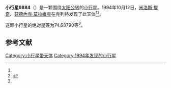 {{Infobox planet
| bgcolour = #FFFFC0
| name = 9884 Pribram
| symbol = 
| image = 
| caption = 
| discovery = yes
| discovery_ref = 
| discoverer = [[米洛斯·提奇|米洛斯·提奇]]、[[茲德內克·莫拉維克|茲德內克·莫拉維克]]
| discovery_site = [[克列特|克列特]] 
| discovered = 1994年10月12日
| designations = yes
| mp_name = 
| named_after = 
| alt_names = 1994 TN3/ 1974 HB2 / 1992 EO19
| mp_category = [[主带小行星|主带小行星]]
| orbit_ref = <ref name="a">[http://ssd.jpl.nasa.gov/sbdb.cgi?sstr=9884 9884 Pribram] {{Wayback|url=http://ssd.jpl.nasa.gov/sbdb.cgi?sstr=9884 |date=20140902004308 }}，小行星數據庫瀏覽器（JPL Small-Body Database Browser）－[[美国国家航空航天局|美国国家航空航天局]]喷气推进实验室</ref>
| epoch = 2456400.5 (2013年4月18日更新)
| aphelion = {{convert|2.7096701|AU|km|3|abbr=on|lk=out}}
| perihelion = {{convert|2.0445579|AU|km|3|abbr=on}}
| semimajor = {{convert|2.3771140|AU|km|3|abbr=on}}
| eccentricity = 0.1398991
| period = 1338.669717 [[日|日]]<br />3.67[[儒略年|儒略年]]
| avg_speed = 
| inclination = 1.86373
| asc_node = 25.57473
| mean_anomaly = 
| arg_peri = 74.68790
| satellites = 
| physical_characteristics = yes
| dimensions = 
| mass = 
| density = 
| surface_grav = 
| escape_velocity = 
| sidereal_day = 
| axial_tilt = 
| pole_ecliptic_lat = 
| pole_ecliptic_lon = 
| albedo = 
| temperatures= 
| temp_name1 = 
| mean_temp_1 = 
| max_temp_1 = 
| temp_name2 = 
| max_temp_2 = 
| spectral_type = 
| abs_magnitude = 74.68790
}}

'''小行星9884'''（{{lang-en|9884 Pribram}}）是一颗围绕[[太阳|太阳]][[公转|公转]]的[[小行星|小行星]]。1994年10月12日，[[米洛斯·提奇|米洛斯·提奇]]、[[茲德內克·莫拉維克|茲德內克·莫拉維克]]在克列特发现了此天体<ref name="a" /><ref>{{cite news|title=小行星列表|url=http://cfa-www.harvard.edu/iau/lists/NumberedMPs.txt|accessdate=2013-07-08|newspaper=哈佛大学|archive-date=2008-05-17|archive-url=https://web.archive.org/web/20080517010638/http://cfa-www.harvard.edu/iau/lists/NumberedMPs.txt|dead-url=no}}</ref>。

这颗小行星的[[绝对星等|绝对星等]]为74.68790等<ref name="a" />。

==参考文献==
{{reflist}}
{{Minor Planet Number|[[小行星9883|小行星9883]]|[[小行星9885|小行星9885]]}}

{{小天体}}

[[Category:小行星带天体|Category:小行星带天体]]
[[Category:1994年发现的小行星|Category:1994年发现的小行星]]

{{asteroid-stub}}